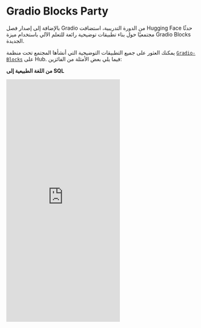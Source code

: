 # Gradio Blocks Party 

بالإضافة إلى إصدار فصل Gradio من الدورة التدريبية، استضافت Hugging Face حدثًا مجتمعيًا حول بناء تطبيقات توضيحية رائعة للتعلم الآلي باستخدام ميزة Gradio Blocks الجديدة.

يمكنك العثور على جميع التطبيقات التوضيحية التي أنشأها المجتمع تحت منظمة [`Gradio-Blocks`](https://huggingface.co/Gradio-Blocks) على Hub. فيما يلي بعض الأمثلة من الفائزين:

**من اللغة الطبيعية إلى SQL**

<iframe src="https://curranj-words-to-sql.hf.space" frameBorder="0" height="640" title="Gradio app" class="container p-0 flex-grow space-iframe" allow="accelerometer; ambient-light-sensor; autoplay; battery; camera; document-domain; encrypted-media; fullscreen; geolocation; gyroscope; layout-animations; legacy-image-formats; magnetometer; microphone; midi; oversized-images; payment; picture-in-picture; publickey-credentials-get; sync-xhr; usb; vr ; wake-lock; xr-spatial-tracking" sandbox="allow-forms allow-modals allow-popups allow-popups-to-escape-sandbox allow-same-origin allow-scripts allow-downloads"></iframe>